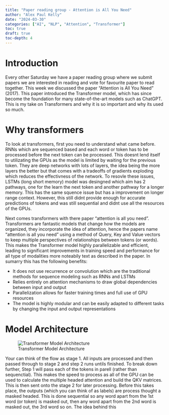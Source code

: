 ```yaml
---
title: "Paper reading group - Attention is All You Need"
author: "Alex Paul Kelly"
date: "2024-03-30"
categories: ["AI", "NLP", "Attention", "Transformer"]
toc: true
draft: true 
toc-depth: 4
--- 
```


# Introduction

Every other Saturday we have a paper reading group where we submit papers we are interested in reading and vote for favourite paper to read together.  This week we discussed the paper "Attention is All You Need" (2017). This paper introduced the Transformer model, which has since become the foundation for many state-of-the-art models such as ChatGPT.  This is my take on Transformers and why it is so important and why its used so much.

# Why transformers

To look at transformers, first you need to understand what came before.  RNNs which are sequenced based and each word or token has to be processed before the next token can be processed.  This doesnt lend itself to utilizating the GPUs as the model is limited by waiting for the previous token. They are deep networks with lots of layers, the idea being the more layers the better but that comes with a tradeoffs of gradients exploding which reduces the effectivness of the network.  To resovle these issues,  LSTMs (long short memory) model was desingned which aim has 2 pathways, one for the learn the next token and another pathway for a longer memory.  This has the same squence issue but has a improvement on longer range context.  However, this still didnt provide enough for accurate predictions of tokens and was still sequential and didnt use all the resources of the GPUs. 

Next comes transformers with there paper "attention is all you need". Transformers are fantastic models that change how the models are organized, they incorporate the idea of attention, hence the papers name "attention is all you need" using a method of Query, Key and Value vectors to keep multiple perspectives of relationships between tokens (or words).  This makes the Transformer model highly parallelizable and efficient, leading to significant improvements in training speed and performance for all type of modalities more noteabily text as described in the paper.   In sumarry this has the following benefits:

- It does not use recurrence or convolution which are the traditional methods for sequence modeling such as RNNs and LSTMs
- Relies entirely on attention mechanisms to draw global dependencies between input and output
- Parallelization allows for faster training times and full use of GPU resources
- The model is highly modular and can be easily adapted to different tasks by changing the input and output representations

# Model Architecture

![Transformer Model Architecture](transformer.png)

Your can think of the flow as stage 1. All inputs are processed and then passed through to stage 2 and step 2 runs untils finished.  To break down further, Step 1 will pass each of the tokens in parell (rather than sequenctial).  This makes the speed to process as all of the GPU can be used to calculate the multiple headed attention and build the QKV matrices.  This is then sent onto the stage 2 for later processing.  Before this takes place, the outputs (which you can think of as labels) are process thought a masked headed.  This is done sequential so any word apart from the 1st word (or token) is masked out, then any word apart from the 2nd word is masked out, the 3rd word so on.  The idea behind this 